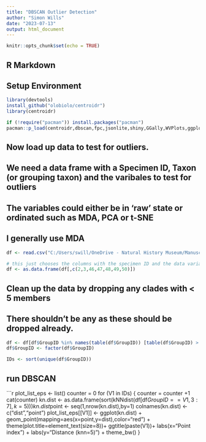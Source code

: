```yaml
---
title: "DBSCAN Outlier Detection"
author: "Simon Wills"
date: "2023-07-13"
output: html_document
---
```


```r
knitr::opts_chunk$set(echo = TRUE)
```

## R Markdown

## Setup Environment
```r
library(devtools)
install_github("olobiolo/centroidr")
library(centroidr)

if (!require("pacman")) install.packages("pacman")
pacman::p_load(centroidr,dbscan,fpc,jsonlite,shiny,GGally,WVPlots,ggplot2,SamSPECTRAL,ggrepel,ggpubr,gridExtra,mda)
```


## Now load up data to test for outliers.
## We need a data frame with a Specimen ID, Taxon (or grouping taxon) and the varibales to test for outliers
## The variables could either be in 'raw' state or ordinated such as MDA, PCA or t-SNE
## I generally use MDA 

```r
df <- read.csv("C:/Users/swill/OneDrive - Natural History Museum/Manuscripts/PhD Chapters/MainThesis/CompleteThesis/DataForAppendicies/RESULTS_TrainingDatawithPostProbs_and_MDA.csv")

# this just chooses the columns with the specimen ID and the data variables to pass to DBSCAN
df <- as.data.frame(df[,c(2,3,46,47,48,49,50)])
```

## Clean up the data by dropping any clades with < 5 members
## There shouldn't be any as these should be dropped already.

```r
df <- df[df$GroupID %in% names(table(df$GroupID)) [table(df$GroupID) > 5],]
df$GroupID <- factor(df$GroupID)
```

```r
IDs <- sort(unique(df$GroupID))
```


## run DBSCAN

```r
plot_list_eps <- list()
counter = 0
for (V1 in IDs) {
  counter = counter +1
  cat(counter)
  kn.dist <- as.data.frame(sort(kNNdist(df[df$GroupID==V1,3:7],k=5)))
  kn.dist$point <- seq(1,nrow(kn.dist),by=1)
  colnames(kn.dist) <- c("dist","point")
  plot_list_eps[[V1]] <- ggplot(kn.dist) +
    geom_point(mapping=aes(x=point,y=dist),color="red") +
    theme(plot.title=element_text(size=8))+
    ggtitle(paste(V1))+
    labs(x="Point index") +
    labs(y="Distance (knn=5)") +
    theme_bw()
}

